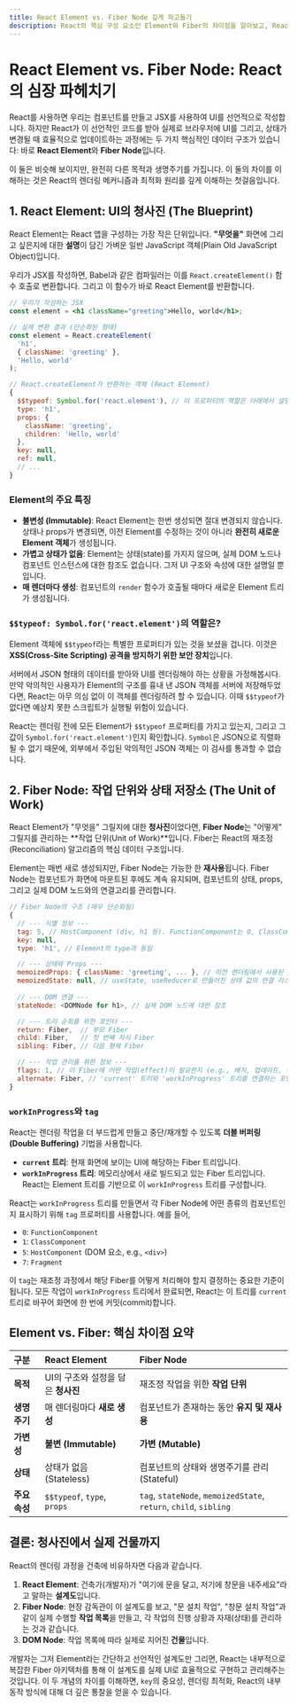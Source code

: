 ```yaml
---
title: React Element vs. Fiber Node 깊게 파고들기
description: React의 핵심 구성 요소인 Element와 Fiber의 차이점을 알아보고, React가 어떻게 UI를 그리고 업데이트하는지 내부 동작을 탐험합니다.
---
```


# React Element vs. Fiber Node: React의 심장 파헤치기

React를 사용하면 우리는 컴포넌트를 만들고 JSX를 사용하여 UI를 선언적으로 작성합니다. 하지만 React가 이 선언적인 코드를 받아 실제로 브라우저에 UI를 그리고, 상태가 변경될 때 효율적으로 업데이트하는 과정에는 두 가지 핵심적인 데이터 구조가 있습니다: 바로 **React Element**와 **Fiber Node**입니다.

이 둘은 비슷해 보이지만, 완전히 다른 목적과 생명주기를 가집니다. 이 둘의 차이를 이해하는 것은 React의 렌더링 메커니즘과 최적화 원리를 깊게 이해하는 첫걸음입니다.

## 1. React Element: UI의 청사진 (The Blueprint)

React Element는 React 앱을 구성하는 가장 작은 단위입니다. **"무엇을"** 화면에 그리고 싶은지에 대한 **설명**이 담긴 가벼운 일반 JavaScript 객체(Plain Old JavaScript Object)입니다.

우리가 JSX를 작성하면, Babel과 같은 컴파일러는 이를 `React.createElement()` 함수 호출로 변환합니다. 그리고 이 함수가 바로 React Element를 반환합니다.

```jsx
// 우리가 작성하는 JSX
const element = <h1 className="greeting">Hello, world</h1>;

// 실제 변환 결과 (단순화된 형태)
const element = React.createElement(
  'h1',
  { className: 'greeting' },
  'Hello, world'
);

// React.createElement가 반환하는 객체 (React Element)
{
  $$typeof: Symbol.for('react.element'), // 이 프로퍼티의 역할은 아래에서 설명합니다.
  type: 'h1',
  props: {
    className: 'greeting',
    children: 'Hello, world'
  },
  key: null,
  ref: null,
  // ...
}
```

### Element의 주요 특징

- **불변성 (Immutable)**: React Element는 한번 생성되면 절대 변경되지 않습니다. 상태나 props가 변경되면, 이전 Element를 수정하는 것이 아니라 **완전히 새로운 Element 객체**가 생성됩니다.
- **가볍고 상태가 없음**: Element는 상태(state)를 가지지 않으며, 실제 DOM 노드나 컴포넌트 인스턴스에 대한 참조도 없습니다. 그저 UI 구조와 속성에 대한 설명일 뿐입니다.
- **매 렌더마다 생성**: 컴포넌트의 `render` 함수가 호출될 때마다 새로운 Element 트리가 생성됩니다.

### `$$typeof: Symbol.for('react.element')`의 역할은?

Element 객체에 `$$typeof`라는 특별한 프로퍼티가 있는 것을 보셨을 겁니다. 이것은 **XSS(Cross-Site Scripting) 공격을 방지하기 위한 보안 장치**입니다.

서버에서 JSON 형태의 데이터를 받아와 UI를 렌더링해야 하는 상황을 가정해봅시다. 만약 악의적인 사용자가 Element의 구조를 흉내 낸 JSON 객체를 서버에 저장해두었다면, React는 아무 의심 없이 이 객체를 렌더링하려 할 수 있습니다. 이때 `$$typeof`가 없다면 예상치 못한 스크립트가 실행될 위험이 있습니다.

React는 렌더링 전에 모든 Element가 `$$typeof` 프로퍼티를 가지고 있는지, 그리고 그 값이 `Symbol.for('react.element')`인지 확인합니다. `Symbol`은 JSON으로 직렬화될 수 없기 때문에, 외부에서 주입된 악의적인 JSON 객체는 이 검사를 통과할 수 없습니다.

## 2. Fiber Node: 작업 단위와 상태 저장소 (The Unit of Work)

React Element가 "무엇을" 그릴지에 대한 **청사진**이었다면, **Fiber Node**는 "어떻게" 그릴지를 관리하는 **작업 단위(Unit of Work)**입니다. Fiber는 React의 재조정(Reconciliation) 알고리즘의 핵심 데이터 구조입니다.

Element는 매번 새로 생성되지만, Fiber Node는 가능한 한 **재사용**됩니다. Fiber Node는 컴포넌트가 화면에 마운트된 후에도 계속 유지되며, 컴포넌트의 상태, props, 그리고 실제 DOM 노드와의 연결고리를 관리합니다.

```js
// Fiber Node의 구조 (매우 단순화됨)
{
  // --- 식별 정보 ---
  tag: 5, // HostComponent (div, h1 등). FunctionComponent는 0, ClassComponent는 1
  key: null,
  type: 'h1', // Element의 type과 동일

  // --- 상태와 Props ---
  memoizedProps: { className: 'greeting', ... }, // 이전 렌더링에서 사용된 props
  memoizedState: null, // useState, useReducer로 만들어진 상태 값의 연결 리스트
  
  // --- DOM 연결 ---
  stateNode: <DOMNode for h1>, // 실제 DOM 노드에 대한 참조

  // --- 트리 순회를 위한 포인터 ---
  return: Fiber,  // 부모 Fiber
  child: Fiber,   // 첫 번째 자식 Fiber
  sibling: Fiber, // 다음 형제 Fiber

  // --- 작업 관리를 위한 정보 ---
  flags: 1, // 이 Fiber에 어떤 작업(effect)이 필요한지 (e.g., 배치, 업데이트, 삭제)
  alternate: Fiber, // 'current' 트리와 'workInProgress' 트리를 연결하는 포인터
}
```

### `workInProgress`와 `tag`

React는 렌더링 작업을 더 부드럽게 만들고 중단/재개할 수 있도록 **더블 버퍼링(Double Buffering)** 기법을 사용합니다.

- **`current` 트리**: 현재 화면에 보이는 UI에 해당하는 Fiber 트리입니다.
- **`workInProgress` 트리**: 메모리상에서 새로 빌드되고 있는 Fiber 트리입니다. React는 Element 트리를 기반으로 이 `workInProgress` 트리를 구성합니다.

React는 `workInProgress` 트리를 만들면서 각 Fiber Node에 어떤 종류의 컴포넌트인지 표시하기 위해 `tag` 프로퍼티를 사용합니다. 예를 들어,
- `0`: `FunctionComponent`
- `1`: `ClassComponent`
- `5`: `HostComponent` (DOM 요소, e.g., `<div>`)
- `7`: `Fragment`

이 `tag`는 재조정 과정에서 해당 Fiber를 어떻게 처리해야 할지 결정하는 중요한 기준이 됩니다. 모든 작업이 `workInProgress` 트리에서 완료되면, React는 이 트리를 `current` 트리로 바꾸어 화면에 한 번에 커밋(commit)합니다.

## Element vs. Fiber: 핵심 차이점 요약

| 구분 | React Element | Fiber Node |
| :--- | :--- | :--- |
| **목적** | UI의 구조와 설정을 담은 **청사진** | 재조정 작업을 위한 **작업 단위** |
| **생명 주기** | 매 렌더링마다 **새로 생성** | 컴포넌트가 존재하는 동안 **유지 및 재사용** |
| **가변성** | **불변 (Immutable)** | **가변 (Mutable)** |
| **상태** | 상태가 없음 (Stateless) | 컴포넌트의 상태와 생명주기를 관리 (Stateful) |
| **주요 속성**| `$$typeof`, `type`, `props` | `tag`, `stateNode`, `memoizedState`, `return`, `child`, `sibling` |

## 결론: 청사진에서 실제 건물까지

React의 렌더링 과정을 건축에 비유하자면 다음과 같습니다.

1.  **React Element**: 건축가(개발자)가 "여기에 문을 달고, 저기에 창문을 내주세요"라고 말하는 **설계도**입니다.
2.  **Fiber Node**: 현장 감독관이 이 설계도를 보고, "문 설치 작업", "창문 설치 작업"과 같이 실제 수행할 **작업 목록**을 만들고, 각 작업의 진행 상황과 자재(상태)를 관리하는 것과 같습니다.
3.  **DOM Node**: 작업 목록에 따라 실제로 지어진 **건물**입니다.

개발자는 그저 Element라는 간단하고 선언적인 설계도만 그리면, React는 내부적으로 복잡한 Fiber 아키텍처를 통해 이 설계도를 실제 UI로 효율적으로 구현하고 관리해주는 것입니다. 이 두 개념의 차이를 이해하면, `key`의 중요성, 렌더링 최적화, React의 내부 동작 방식에 대해 더 깊은 통찰을 얻을 수 있습니다. 